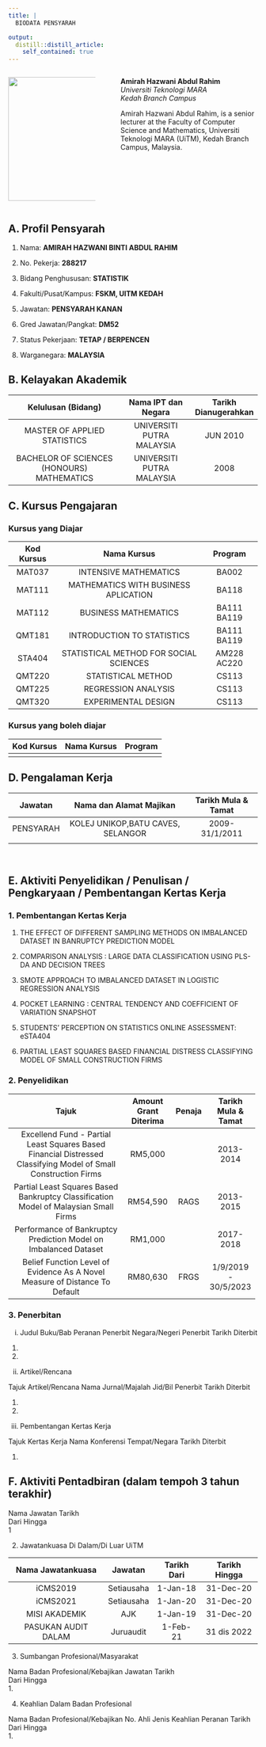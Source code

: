 ```yaml
---
title: | 
  BIODATA PENSYARAH

output: 
  distill::distill_article:
    self_contained: true
---
```


<!-- <link rel="stylesheet" href="styles.css" type="text/css"> -->

<!-- <body style="background-color:white;"> -->

<!-- <br></br> <br></br> -->

<!-- ## BIODATA PENSYARAH -->

<!-- <br></br> <br></br> -->

::: {style="display: flex;"}
::: {.column width="35%"}
<center>

![](images/amirah.jpg){width="250"}

</center>
:::

::: {.column width="10%"}
  <!-- an empty Div (with a whitespace), serving as
a column separator -->
:::

::: {.column width="55%"}
**Amirah Hazwani Abdul Rahim**\
*Universiti Teknologi MARA\
Kedah Branch Campus*

Amirah Hazwani Abdul Rahim, is a senior lecturer at the Faculty of Computer Science and Mathematics, Universiti Teknologi MARA (UiTM), Kedah Branch Campus, Malaysia.


:::
:::

## A. Profil Pensyarah

<!-- | Nama | No. Pekerja | Bidang Penghususan | Fakulti / Pusat / Kampus | Jawatan | Gred Jawatan / Pangkat | Status Pekerjaan | Warganegara | -->

<!-- |------|-------------|--------------------|----------------------|---------|----------------------|------------------|------------------| -->

<!-- | AMIRAH HAZWANI BINTI ABDUL RAHIM | 288217 | STATISTIK | FSKM, UITM KEDAH | PENSYARAH KANAN | DM52 | TETAP / BERPENCEN | MALAYSIA |   -->

1.  Nama: **AMIRAH HAZWANI BINTI ABDUL RAHIM**

2.  No. Pekerja: **288217**

3.  Bidang Penghususan: **STATISTIK**

4.  Fakulti/Pusat/Kampus: **FSKM, UITM KEDAH**

5.  Jawatan: **PENSYARAH KANAN**

6.  Gred Jawatan/Pangkat: **DM52**

7.  Status Pekerjaan: **TETAP / BERPENCEN**

8.  Warganegara: **MALAYSIA**

## B. Kelayakan Akademik

|             Kelulusan (Bidang)             |    Nama IPT dan Negara    | Tarikh Dianugerahkan |
|:------------------------------------------:|:-------------------------:|:--------------------:|
|        MASTER OF APPLIED STATISTICS        | UNIVERSITI PUTRA MALAYSIA |       JUN 2010       |
| BACHELOR OF SCIENCES (HONOURS) MATHEMATICS | UNIVERSITI PUTRA MALAYSIA |         2008         |

## C. Kursus Pengajaran

### Kursus yang Diajar

| Kod Kursus |              Nama Kursus               |   Program   |
|:----------:|:--------------------------------------:|:-----------:|
|   MAT037   |         INTENSIVE MATHEMATICS          |    BA002    |
|   MAT111   |  MATHEMATICS WITH BUSINESS APLICATION  |    BA118    |
|   MAT112   |          BUSINESS MATHEMATICS          | BA111 BA119 |
|   QMT181   |       INTRODUCTION TO STATISTICS       | BA111 BA119 |
|   STA404   | STATISTICAL METHOD FOR SOCIAL SCIENCES | AM228 AC220 |
|   QMT220   |           STATISTICAL METHOD           |    CS113    |
|   QMT225   |          REGRESSION ANALYSIS           |    CS113    |
|   QMT320   |          EXPERIMENTAL DESIGN           |    CS113    |

### Kursus yang boleh diajar

| Kod Kursus | Nama Kursus | Program |
|:----------:|:-----------:|:-------:|
|            |             |         |

## D. Pengalaman Kerja

|  Jawatan  |      Nama dan Alamat Majikan      | Tarikh Mula & Tamat |
|:---------:|:---------------------------------:|:-------------------:|
| PENSYARAH | KOLEJ UNIKOP,BATU CAVES, SELANGOR |   2009-31/1/2011    |
|           |                                   |                     |

\

## E. Aktiviti Penyelidikan / Penulisan / Pengkaryaan / Pembentangan Kertas Kerja

### 1. Pembentangan Kertas Kerja

1.  THE EFFECT OF DIFFERENT SAMPLING METHODS ON IMBALANCED DATASET IN BANRUPTCY PREDICTION MODEL

2.  COMPARISON ANALYSIS : LARGE DATA CLASSIFICATION USING PLS-DA AND DECISION TREES

3.  SMOTE APPROACH TO IMBALANCED DATASET IN LOGISTIC REGRESSION ANALYSIS

4.  POCKET LEARNING : CENTRAL TENDENCY AND COEFFICIENT OF VARIATION SNAPSHOT

5.  STUDENTS' PERCEPTION ON STATISTICS ONLINE ASSESSMENT: eSTA404

6.  PARTIAL LEAST SQUARES BASED FINANCIAL DISTRESS CLASSIFYING MODEL OF SMALL CONSTRUCTION FIRMS

### 2. Penyelidikan

+-----------------------------------------------------------------------------------------------------------------+-----------------------+--------+----------------------+
| Tajuk                                                                                                           | Amount Grant Diterima | Penaja | Tarikh Mula & Tamat  |
+:===============================================================================================================:+:=====================:+:======:+:====================:+
| Excellend Fund - Partial Least Squares Based Financial Distressed Classifying Model of Small Construction Firms | RM5,000               |        | 2013-2014            |
+-----------------------------------------------------------------------------------------------------------------+-----------------------+--------+----------------------+
| Partial Least Squares Based Bankruptcy Classification Model of Malaysian Small Firms                            | RM54,590              | RAGS   | 2013-2015            |
+-----------------------------------------------------------------------------------------------------------------+-----------------------+--------+----------------------+
| Performance of Bankruptcy Prediction Model on Imbalanced Dataset                                                | RM1,000               |        | 2017-2018            |
+-----------------------------------------------------------------------------------------------------------------+-----------------------+--------+----------------------+
| Belief Function Level of Evidence As A Novel Measure of Distance To Default                                     | RM80,630              | FRGS   | 1/9/2019 - 30/5/2023 |
+-----------------------------------------------------------------------------------------------------------------+-----------------------+--------+----------------------+

### 3. Penerbitan

i)  Judul Buku/Bab Peranan Penerbit Negara/Negeri Penerbit Tarikh Diterbit

<!-- -->

1.  

2.  

<!-- -->

ii) Artikel/Rencana

Tajuk Artikel/Rencana Nama Jurnal/Majalah Jid/Bil Penerbit Tarikh Diterbit

1.  

2.  

<!-- -->

iii) Pembentangan Kertas Kerja

Tajuk Kertas Kerja Nama Konferensi Tempat/Negara Tarikh Diterbit

1.  

## F. Aktiviti Pentadbiran (dalam tempoh 3 tahun terakhir)

Nama Jawatan Tarikh\
Dari Hingga\
1

2.  Jawatankuasa Di Dalam/Di Luar UiTM

|  Nama Jawatankuasa  |  Jawatan   | Tarikh Dari | Tarikh Hingga |
|:-------------------:|:----------:|:-----------:|:-------------:|
|      iCMS2019       | Setiausaha |  1-Jan-18   |   31-Dec-20   |
|      iCMS2021       | Setiausaha |  1-Jan-20   |   31-Dec-20   |
|    MISI AKADEMIK    |    AJK     |  1-Jan-19   |   31-Dec-20   |
| PASUKAN AUDIT DALAM | Juruaudit  |  1-Feb-21   |  31 dis 2022  |

3.  Sumbangan Profesional/Masyarakat

Nama Badan Profesional/Kebajikan Jawatan Tarikh\
Dari Hingga\
1.

4.  Keahlian Dalam Badan Profesional

Nama Badan Profesional/Kebajikan No. Ahli Jenis Keahlian Peranan Tarikh\
Dari Hingga\
1.


